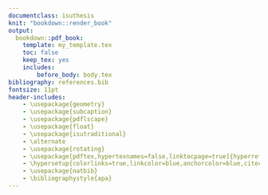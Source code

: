 ```yaml
---
documentclass: isuthesis
knit: "bookdown::render_book"
output:
  bookdown::pdf_book:
    template: my_template.tex
    toc: false
    keep_tex: yes
    includes:
        before_body: body.tex
bibliography: references.bib
fontsize: 11pt
header-includes:
    - \usepackage{geometry}
    - \usepackage{subcaption}
    - \usepackage{pdflscape}
    - \usepackage{float}
    - \usepackage{isutraditional}
    - \alternate
    - \usepackage{rotating}
    - \usepackage[pdftex,hypertexnames=false,linktocpage=true]{hyperref}
    - \hypersetup{colorlinks=true,linkcolor=blue,anchorcolor=blue,citecolor=blue,filecolor=blue,urlcolor=blue,bookmarksnumbered=true,pdfview=FitB}
    - \usepackage{natbib}
    - \bibliographystyle{apa}
---
```


\newgeometry{letterpaper, left=1.25in, top=0.55in, right=1.02in, bottom=1in, includehead=true}
